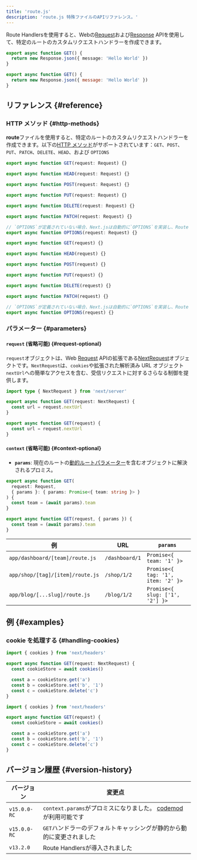 ```yaml
---
title: 'route.js'
description: 'route.js 特殊ファイルのAPIリファレンス。'
---
```


Route Handlersを使用すると、Webの[Request](https://developer.mozilla.org/docs/Web/API/Request)および[Response](https://developer.mozilla.org/docs/Web/API/Response) APIを使用して、特定のルートのカスタムリクエストハンドラーを作成できます。

<Tabs>
<TabItem value="ts" label="TypeScript">

```ts title="route.ts" switcher
export async function GET() {
  return new Response.json({ message: 'Hello World' })
}
```
</TabItem>
<TabItem value="js" label="JavaScript">

```js title="route.js" switcher
export async function GET() {
  return new Response.json({ message: 'Hello World' })
}
```
</TabItem>
</Tabs>

## リファレンス {#reference}

### HTTP メソッド {#http-methods}

**route**ファイルを使用すると、特定のルートのカスタムリクエストハンドラーを作成できます。以下の[HTTP メソッド](https://developer.mozilla.org/docs/Web/HTTP/Methods)がサポートされています：`GET`、`POST`、`PUT`、`PATCH`、`DELETE`、`HEAD`、および `OPTIONS`

<Tabs>
<TabItem value="ts" label="TypeScript">

```ts title="route.ts" switcher
export async function GET(request: Request) {}

export async function HEAD(request: Request) {}

export async function POST(request: Request) {}

export async function PUT(request: Request) {}

export async function DELETE(request: Request) {}

export async function PATCH(request: Request) {}

// `OPTIONS`が定義されていない場合、Next.jsは自動的に`OPTIONS`を実装し、Route Handlerで定義された他のメソッドに応じて適切なResponse `Allow`ヘッダーを設定します。
export async function OPTIONS(request: Request) {}
```
</TabItem>
<TabItem value="js" label="JavaScript">

```js title="route.js" switcher
export async function GET(request) {}

export async function HEAD(request) {}

export async function POST(request) {}

export async function PUT(request) {}

export async function DELETE(request) {}

export async function PATCH(request) {}

// `OPTIONS`が定義されていない場合、Next.jsは自動的に`OPTIONS`を実装し、Route Handlerで定義された他のメソッドに応じて適切なResponse `Allow`ヘッダーを設定します。
export async function OPTIONS(request) {}
```
</TabItem>
</Tabs>

### パラメーター {#parameters}

#### `request` (省略可能) {#request-optional}

`request`オブジェクトは、Web [Request](https://developer.mozilla.org/docs/Web/API/Request) APIの拡張である[NextRequest](/docs/app/api-reference/functions/next-request)オブジェクトです。`NextRequest`は、`cookies`や拡張された解析済み URL オブジェクト `nextUrl`への簡単なアクセスを含む、受信リクエストに対するさらなる制御を提供します。

<Tabs>
<TabItem value="ts" label="TypeScript">

```ts title="route.ts" switcher
import type { NextRequest } from 'next/server'

export async function GET(request: NextRequest) {
  const url = request.nextUrl
}
```
</TabItem>
<TabItem value="js" label="JavaScript">

```js title="route.js" switcher
export async function GET(request) {
  const url = request.nextUrl
}
```
</TabItem>
</Tabs>

#### `context` (省略可能) {#context-optional}

- **`params`**: 現在のルートの[動的ルートパラメーター](/docs/app/building-your-application/routing/dynamic-routes)を含むオブジェクトに解決されるプロミス。

<Tabs>
<TabItem value="ts" label="TypeScript">

```ts title="app/dashboard/[team]/route.ts" switcher
export async function GET(
  request: Request,
  { params }: { params: Promise<{ team: string }> }
) {
  const team = (await params).team
}
```
</TabItem>
<TabItem value="js" label="JavaScript">

```js title="app/dashboard/[team]/route.js" switcher
export async function GET(request, { params }) {
  const team = (await params).team
}
```
</TabItem>
</Tabs>

| 例                               | URL            | `params`                           |
| -------------------------------- | -------------- | ---------------------------------- |
| `app/dashboard/[team]/route.js`  | `/dashboard/1` | `Promise<{ team: '1' }>`           |
| `app/shop/[tag]/[item]/route.js` | `/shop/1/2`    | `Promise<{ tag: '1', item: '2' }>` |
| `app/blog/[...slug]/route.js`    | `/blog/1/2`    | `Promise<{ slug: ['1', '2'] }>`    |

## 例 {#examples}

### cookie を処理する {#handling-cookies}

<Tabs>
<TabItem value="ts" label="TypeScript">

```ts title="route.ts" switcher
import { cookies } from 'next/headers'

export async function GET(request: NextRequest) {
  const cookieStore = await cookies()

  const a = cookieStore.get('a')
  const b = cookieStore.set('b', '1')
  const c = cookieStore.delete('c')
}
```
</TabItem>
<TabItem value="js" label="JavaScript">

```js title="route.js" switcher
import { cookies } from 'next/headers'

export async function GET(request) {
  const cookieStore = await cookies()

  const a = cookieStore.get('a')
  const b = cookieStore.set('b', '1')
  const c = cookieStore.delete('c')
}
```
</TabItem>
</Tabs>

## バージョン履歴 {#version-history}

| バージョン   | 変更点                                                                                                                             |
| ------------ | ---------------------------------------------------------------------------------------------------------------------------------- |
| `v15.0.0-RC` | `context.params`がプロミスになりました。 [codemod](/docs/app/building-your-application/upgrading/codemods#150)が利用可能です         |
| `v15.0.0-RC` | `GET`ハンドラーのデフォルトキャッシングが静的から動的に変更されました                                                              |
| `v13.2.0`    | Route Handlersが導入されました                                                                                                     |